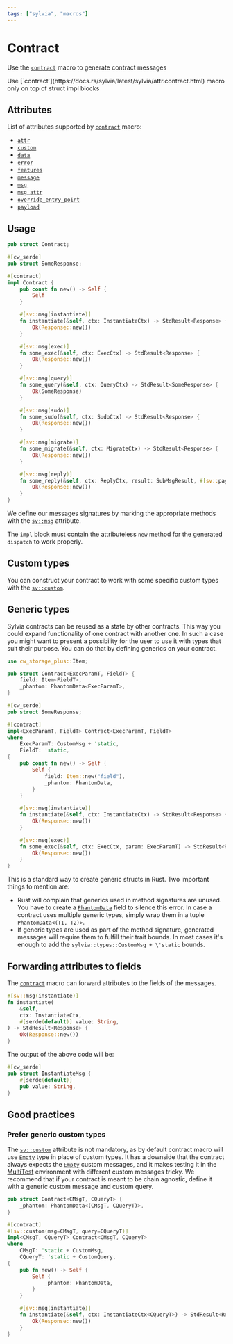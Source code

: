 ```yaml
---
tags: ["sylvia", "macros"]
---
```



# Contract

Use the [`contract`](https://docs.rs/sylvia/latest/sylvia/attr.contract.html) macro to generate
contract messages

<Callout>
  Use [`contract`](https://docs.rs/sylvia/latest/sylvia/attr.contract.html) macro only on top of
  struct impl blocks
</Callout>

## Attributes

List of attributes supported by
[`contract`](https://docs.rs/sylvia/latest/sylvia/attr.contract.html) macro:

- [`attr`](attributes/attr)
- [`custom`](attributes/custom)
- [`data`](attributes/data)
- [`error`](attributes/error)
- [`features`](attributes/features)
- [`message`](attributes/message)
- [`msg`](attributes/msg)
- [`msg_attr`](attributes/msg_attr)
- [`override_entry_point`](attributes/override-entry-point)
- [`payload`](attributes/payload)

## Usage

```rust template="sylvia-empty"
pub struct Contract;

#[cw_serde]
pub struct SomeResponse;

#[contract]
impl Contract {
    pub const fn new() -> Self {
        Self
    }

    #[sv::msg(instantiate)]
    fn instantiate(&self, ctx: InstantiateCtx) -> StdResult<Response> {
        Ok(Response::new())
    }

    #[sv::msg(exec)]
    fn some_exec(&self, ctx: ExecCtx) -> StdResult<Response> {
        Ok(Response::new())
    }

    #[sv::msg(query)]
    fn some_query(&self, ctx: QueryCtx) -> StdResult<SomeResponse> {
        Ok(SomeResponse)
    }

    #[sv::msg(sudo)]
    fn some_sudo(&self, ctx: SudoCtx) -> StdResult<Response> {
        Ok(Response::new())
    }

    #[sv::msg(migrate)]
    fn some_migrate(&self, ctx: MigrateCtx) -> StdResult<Response> {
        Ok(Response::new())
    }

    #[sv::msg(reply)]
    fn some_reply(&self, ctx: ReplyCtx, result: SubMsgResult, #[sv::payload(raw)] payload: Binary) -> StdResult<Response> {
        Ok(Response::new())
    }
}
```

We define our messages signatures by marking the appropriate methods with the
[`sv::msg`](attributes/msg) attribute.

The `impl` block must contain the attributeless `new` method for the generated `dispatch` to work
properly.

## Custom types

You can construct your contract to work with some specific custom types with the
[`sv::custom`](attributes/custom).

## Generic types

Sylvia contracts can be reused as a state by other contracts. This way you could expand
functionality of one contract with another one. In such a case you might want to present a
possibility for the user to use it with types that suit their purpose. You can do that by defining
generics on your contract.

```rust template="sylvia-empty"
use cw_storage_plus::Item;

pub struct Contract<ExecParamT, FieldT> {
    field: Item<FieldT>,
    _phantom: PhantomData<ExecParamT>,
}

#[cw_serde]
pub struct SomeResponse;

#[contract]
impl<ExecParamT, FieldT> Contract<ExecParamT, FieldT>
where
    ExecParamT: CustomMsg + 'static,
    FieldT: 'static,
{
    pub const fn new() -> Self {
        Self {
            field: Item::new("field"),
            _phantom: PhantomData,
        }
    }

    #[sv::msg(instantiate)]
    fn instantiate(&self, ctx: InstantiateCtx) -> StdResult<Response> {
        Ok(Response::new())
    }

    #[sv::msg(exec)]
    fn some_exec(&self, ctx: ExecCtx, param: ExecParamT) -> StdResult<Response> {
        Ok(Response::new())
    }
}
```

This is a standard way to create generic structs in Rust. Two important things to mention are:

- Rust will complain that generics used in method signatures are unused. You have to create a
  [`PhantomData`](https://doc.rust-lang.org/std/marker/struct.PhantomData.html) field to silence
  this error. In case a contract uses multiple generic types, simply wrap them in a tuple
  `PhantomData<(T1, T2)>`.
- If generic types are used as part of the method signature, generated messages will require them to
  fulfill their trait bounds. In most cases it's enough to add the
  `sylvia::types::CustomMsg + \'static` bounds.

## Forwarding attributes to fields

The [`contract`](https://docs.rs/sylvia/latest/sylvia/attr.contract.html) macro can forward
attributes to the fields of the messages.

```rust {5}
#[sv::msg(instantiate)]
fn instantiate(
    &self,
    ctx: InstantiateCtx,
    #[serde(default)] value: String,
) -> StdResult<Response> {
    Ok(Response::new())
}
```

The output of the above code will be:

```rust {2}, template="sylvia-empty"
#[cw_serde]
pub struct InstantiateMsg {
    #[serde(default)]
    pub value: String,
}
```

## Good practices

### Prefer generic custom types

The [`sv::custom`](attributes/custom) attribute is not mandatory, as by default contract macro will
use [`Empty`](https://docs.rs/cosmwasm-std/latest/cosmwasm_std/struct.Empty.html) type in place of
custom types. It has a downside that the contract always expects the
[`Empty`](https://docs.rs/cosmwasm-std/latest/cosmwasm_std/struct.Empty.html) custom messages, and
it makes testing it in the [MultiTest](../../cw-multi-test) environment with different custom
messages tricky. We recommend that if your contract is meant to be chain agnostic, define it with a
generic custom message and custom query.

```rust template="sylvia-empty"
pub struct Contract<CMsgT, CQueryT> {
    _phantom: PhantomData<(CMsgT, CQueryT)>,
}

#[contract]
#[sv::custom(msg=CMsgT, query=CQueryT)]
impl<CMsgT, CQueryT> Contract<CMsgT, CQueryT>
where
    CMsgT: 'static + CustomMsg,
    CQueryT: 'static + CustomQuery,
{
    pub fn new() -> Self {
        Self {
            _phantom: PhantomData,
        }
    }

    #[sv::msg(instantiate)]
    fn instantiate(&self, ctx: InstantiateCtx<CQueryT>) -> StdResult<Response<CMsgT>> {
        Ok(Response::new())
    }
}
```
